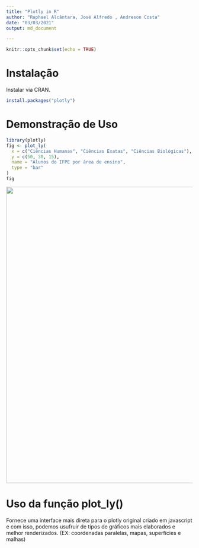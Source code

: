 ```yaml
---
title: "Plotly in R"
author: "Raphael Alcântara, José Alfredo , Andreson Costa"
date: "03/03/2021"
output: md_document

---
```


```r
knitr::opts_chunk$set(echo = TRUE)
```
# Instalação
Instalar via CRAN.
```r
install.packages("plotly")
```
# Demonstração de Uso

```r
library(plotly)
fig <- plot_ly(
  x = c("Ciências Humanas", "Ciências Exatas", "Ciências Biológicas"),
  y = c(50, 30, 15),
  name = "Alunos do IFPE por área de ensino",
  type = "bar"
)
fig
```


<img src="newplot.png" class="screenshot" width=800 />

# Uso da função plot_ly()
Fornece uma interface mais direta para o plotly original criado em javascript e com isso, podemos usufruir de tipos de gráficos mais elaborados e melhor renderizados. (EX: coordenadas paralelas, mapas, superfícies e malhas)

